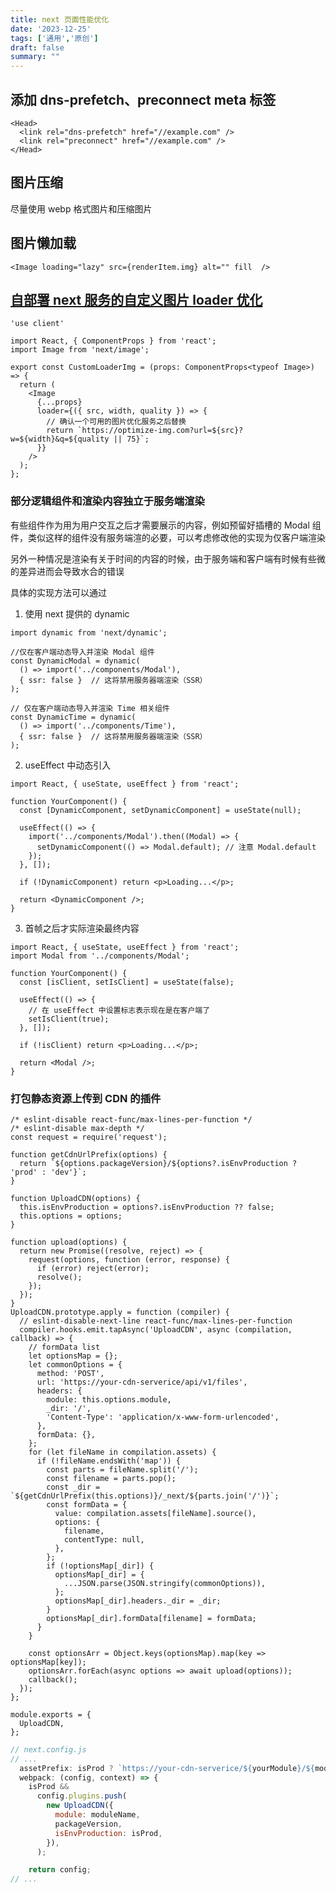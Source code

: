 ```yaml
---
title: next 页面性能优化
date: '2023-12-25'
tags: ['通用','原创']
draft: false
summary: ""
---
```


<TOCInlineWithSticky toc={props.toc} />

## 添加 dns-prefetch、preconnect meta 标签

```tsx
<Head>
  <link rel="dns-prefetch" href="//example.com" />
  <link rel="preconnect" href="//example.com" />
</Head>
```

## 图片压缩

尽量使用 webp 格式图片和压缩图片

## 图片懒加载

```tsx
<Image loading="lazy" src={renderItem.img} alt="" fill  />
```

## [自部署 next 服务的自定义图片 loader 优化](https://nextjs.org/docs/app/api-reference/components/image#loader)

```tsx
'use client'

import React, { ComponentProps } from 'react';
import Image from 'next/image';

export const CustomLoaderImg = (props: ComponentProps<typeof Image>) => {
  return (
    <Image
      {...props}
      loader={({ src, width, quality }) => {
        // 确认一个可用的图片优化服务之后替换
        return `https://optimize-img.com?url=${src}?w=${width}&q=${quality || 75}`;
      }}
    />
  );
};
```

### 部分逻辑组件和渲染内容独立于服务端渲染

有些组件作为用为用户交互之后才需要展示的内容，例如预留好插槽的 Modal 组件，类似这样的组件没有服务端渲的必要，可以考虑修改他的实现为仅客户端渲染  

另外一种情况是渲染有关于时间的内容的时候，由于服务端和客户端有时候有些微的差异进而会导致水合的错误

具体的实现方法可以通过

1. 使用 next 提供的 dynamic 

```tsx
import dynamic from 'next/dynamic';

//仅在客户端动态导入并渲染 Modal 组件
const DynamicModal = dynamic(
  () => import('../components/Modal'),
  { ssr: false }  // 这将禁用服务器端渲染（SSR）
);

// 仅在客户端动态导入并渲染 Time 相关组件
const DynamicTime = dynamic(
  () => import('../components/Time'),
  { ssr: false }  // 这将禁用服务器端渲染（SSR）
);
```

2. useEffect 中动态引入

```tsx
import React, { useState, useEffect } from 'react';

function YourComponent() {
  const [DynamicComponent, setDynamicComponent] = useState(null);

  useEffect(() => {
    import('../components/Modal').then((Modal) => {
      setDynamicComponent(() => Modal.default); // 注意 Modal.default
    });
  }, []);

  if (!DynamicComponent) return <p>Loading...</p>;

  return <DynamicComponent />;
}
```

3. 首帧之后才实际渲染最终内容

```tsx
import React, { useState, useEffect } from 'react';
import Modal from '../components/Modal';

function YourComponent() {
  const [isClient, setIsClient] = useState(false);

  useEffect(() => {
    // 在 useEffect 中设置标志表示现在是在客户端了
    setIsClient(true);
  }, []);

  if (!isClient) return <p>Loading...</p>;

  return <Modal />;
}
```

### 打包静态资源上传到 CDN 的插件

```tsx
/* eslint-disable react-func/max-lines-per-function */
/* eslint-disable max-depth */
const request = require('request');

function getCdnUrlPrefix(options) {
  return `${options.packageVersion}/${options?.isEnvProduction ? 'prod' : 'dev'}`;
}

function UploadCDN(options) {
  this.isEnvProduction = options?.isEnvProduction ?? false;
  this.options = options;
}

function upload(options) {
  return new Promise((resolve, reject) => {
    request(options, function (error, response) {
      if (error) reject(error);
      resolve();
    });
  });
}
UploadCDN.prototype.apply = function (compiler) {
  // eslint-disable-next-line react-func/max-lines-per-function
  compiler.hooks.emit.tapAsync('UploadCDN', async (compilation, callback) => {
    // formData list
    let optionsMap = {};
    let commonOptions = {
      method: 'POST',
      url: 'https://your-cdn-serverice/api/v1/files',
      headers: {
        module: this.options.module,
        _dir: '/',
        'Content-Type': 'application/x-www-form-urlencoded',
      },
      formData: {},
    };
    for (let fileName in compilation.assets) {
      if (!fileName.endsWith('map')) {
        const parts = fileName.split('/');
        const filename = parts.pop();
        const _dir = `${getCdnUrlPrefix(this.options)}/_next/${parts.join('/')}`;
        const formData = {
          value: compilation.assets[fileName].source(),
          options: {
            filename,
            contentType: null,
          },
        };
        if (!optionsMap[_dir]) {
          optionsMap[_dir] = {
            ...JSON.parse(JSON.stringify(commonOptions)),
          };
          optionsMap[_dir].headers._dir = _dir;
        }
        optionsMap[_dir].formData[filename] = formData;
      }
    }

    const optionsArr = Object.keys(optionsMap).map(key => optionsMap[key]);
    optionsArr.forEach(async options => await upload(options));
    callback();
  });
};

module.exports = {
  UploadCDN,
};
```

```js
// next.config.js
// ...
  assetPrefix: isProd ? `https://your-cdn-serverice/${yourModule}/${moduleName}/${packageVersion}/prod` : undefined,
  webpack: (config, context) => {
    isProd &&
      config.plugins.push(
        new UploadCDN({
          module: moduleName,
          packageVersion,
          isEnvProduction: isProd,
        }),
      );

    return config;
// ...
```